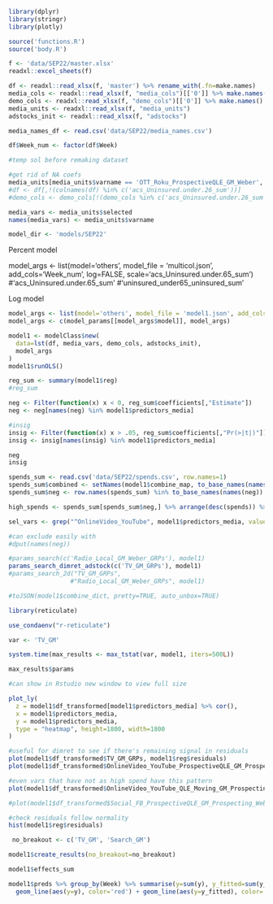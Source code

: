 ```r
library(dplyr)
library(stringr)
library(plotly)

source('functions.R')
source('body.R')
```

```r
f <- 'data/SEP22/master.xlsx'
readxl::excel_sheets(f)

df <- readxl::read_xlsx(f, 'master') %>% rename_with(.fn=make.names)
media_cols <- readxl::read_xlsx(f, "media_cols")[['0']] %>% make.names()
demo_cols <- readxl::read_xlsx(f, "demo_cols")[['0']] %>% make.names()
media_units <- readxl::read_xlsx(f, "media_units")
adstocks_init <- readxl::read_xlsx(f, "adstocks")

media_names_df <- read.csv('data/SEP22/media_names.csv')
```

```r
df$Week_num <- factor(df$Week)

#temp sol before remaking dataset

#get rid of NA coefs
media_units[media_units$varname == 'OTT_Roku_ProspectiveQLE_GM_Weber', 'selected'] = 'OTT_Roku_ProspectiveQLE_GM_Weber_Impressions'
#df <- df[,!(colnames(df) %in% c('acs_Uninsured.under.26_sum'))]
#demo_cols <- demo_cols[!(demo_cols %in% c('acs_Uninsured.under.26_sum'))]
```

```r
media_vars <- media_units$selected
names(media_vars) <- media_units$varname
```

```r
model_dir <- 'models/SEP22'
```

Percent model

model_args <- list(model='others', model_file = 'multicol.json', add_cols='Week_num', log=FALSE, scale='acs_Uninsured.under.65_sum')
#'acs_Uninsured.under.65_sum' #'uninsured_under65_uninsured_sum'

Log model
```r
model_args <- list(model='others', model_file = 'model1.json', add_cols='Week_num', log=TRUE, scale=1)
model_args <- c(model_params[[model_args$model]], model_args)

model1 <- modelClass$new(
  data=lst(df, media_vars, demo_cols, adstocks_init),
  model_args
)
model1$runOLS()

reg_sum <- summary(model1$reg)
#reg_sum
```

```r
neg <- Filter(function(x) x < 0, reg_sum$coefficients[,"Estimate"])
neg <- neg[names(neg) %in% model1$predictors_media]

#insig
insig <- Filter(function(x) x > .05, reg_sum$coefficients[,"Pr(>|t|)"])
insig <- insig[names(insig) %in% model1$predictors_media]

neg
insig

spends_sum <- read.csv('data/SEP22/spends.csv', row.names=1)
spends_sum$combined <- setNames(model1$combine_map, to_base_names(names(model1$combine_map)))[row.names(spends_sum)]
spends_sum$neg <- row.names(spends_sum) %in% to_base_names(names(neg))

high_spends <- spends_sum[spends_sum$neg,] %>% arrange(desc(spends)) %>% slice(1:3) %>% row.names()

sel_vars <- grep("^OnlineVideo_YouTube", model1$predictors_media, value=TRUE)

#can exclude easily with
#dput(names(neg))
```


```r
#params_search(c('Radio_Local_GM_Weber_GRPs'), model1)
params_search_dimret_adstock(c('TV_GM_GRPs'), model1)
#params_search_2d("TV_GM_GRPs", 
                 #"Radio_Local_GM_Weber_GRPs", model1)

#toJSON(model1$combine_dict, pretty=TRUE, auto_unbox=TRUE)
```

```r
library(reticulate)

use_condaenv("r-reticulate")
```

```r
var <- 'TV_GM'

system.time(max_results <- max_tstat(var, model1, iters=500L)) 

max_results$params
```

```r
#can show in Rstudio new window to view full size

plot_ly(
  z = model1$df_transformed[model1$predictors_media] %>% cor(),
  x = model1$predictors_media,
  y = model1$predictors_media,
  type = "heatmap", height=1800, width=1800
)
```

```r
#useful for dimret to see if there's remaining signal in residuals
plot(model1$df_transformed$TV_GM_GRPs, model1$reg$residuals)
plot(model1$df_transformed$OnlineVideo_YouTube_ProspectiveQLE_GM_Prospecting_Weber_Clicks, model1$reg$residuals)

#even vars that have not as high spend have this pattern
plot(model1$df_transformed$OnlineVideo_YouTube_QLE_Moving_GM_Prospecting_Weber_Clicks, model1$reg$residuals)

#plot(model1$df_transformed$Social_FB_ProspectiveQLE_GM_Prospecting_Weber_Clicks, model1$reg$residuals)

#check residuals follow normality
hist(model1$reg$residuals)
```

```r
 no_breakout <- c('TV_GM', 'Search_GM')

model1$create_results(no_breakout=no_breakout)

model1$effects_sum
```

```r
model1$preds %>% group_by(Week) %>% summarise(y=sum(y), y_fitted=sum(y_fitted)) %>% ggplot(aes(x=Week, group=1)) +
  geom_line(aes(y=y), color='red') + geom_line(aes(y=y_fitted), color='green')
```

